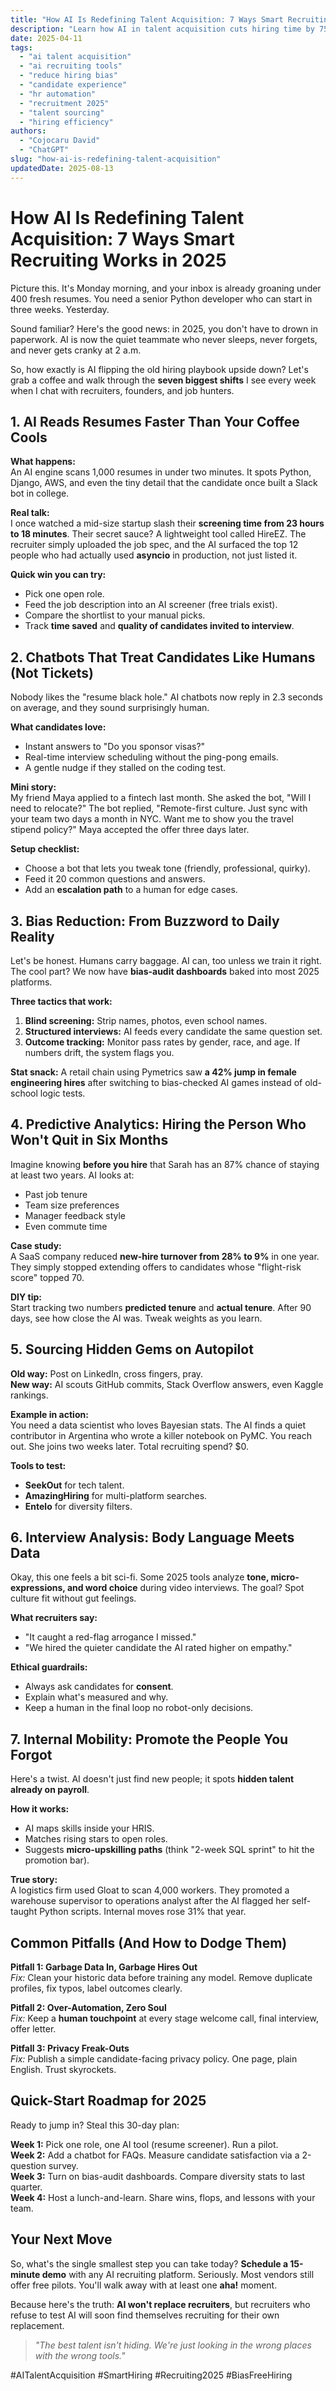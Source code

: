 ```yaml
---
title: "How AI Is Redefining Talent Acquisition: 7 Ways Smart Recruiting Works in 2025"
description: "Learn how AI in talent acquisition cuts hiring time by 75%, removes bias, and finds hidden gems. Real steps to start today."
date: 2025-04-11
tags:
  - "ai talent acquisition"
  - "ai recruiting tools"
  - "reduce hiring bias"
  - "candidate experience"
  - "hr automation"
  - "recruitment 2025"
  - "talent sourcing"
  - "hiring efficiency"
authors:
  - "Cojocaru David"
  - "ChatGPT"
slug: "how-ai-is-redefining-talent-acquisition"
updatedDate: 2025-08-13
---
```


# How AI Is Redefining Talent Acquisition: 7 Ways Smart Recruiting Works in 2025

Picture this. It's Monday morning, and your inbox is already groaning under 400 fresh resumes. You need a senior Python developer who can start in three weeks. Yesterday.

Sound familiar? Here's the good news: in 2025, you don't have to drown in paperwork. AI is now the quiet teammate who never sleeps, never forgets, and never gets cranky at 2 a.m.

So, how exactly is AI flipping the old hiring playbook upside down? Let's grab a coffee and walk through the **seven biggest shifts** I see every week when I chat with recruiters, founders, and job hunters.

## 1. **AI Reads Resumes Faster Than Your Coffee Cools**

**What happens:**  
An AI engine scans 1,000 resumes in under two minutes. It spots Python, Django, AWS, and even the tiny detail that the candidate once built a Slack bot in college.

**Real talk:**  
I once watched a mid-size startup slash their **screening time from 23 hours to 18 minutes**. Their secret sauce? A lightweight tool called HireEZ. The recruiter simply uploaded the job spec, and the AI surfaced the top 12 people who had actually used **asyncio** in production, not just listed it.

**Quick win you can try:**  
- Pick one open role.  
- Feed the job description into an AI screener (free trials exist).  
- Compare the shortlist to your manual picks.  
- Track **time saved** and **quality of candidates invited to interview**.

## 2. **Chatbots That Treat Candidates Like Humans (Not Tickets)**

Nobody likes the "resume black hole." AI chatbots now reply in 2.3 seconds on average, and they sound surprisingly human.

**What candidates love:**  
- Instant answers to "Do you sponsor visas?"  
- Real-time interview scheduling without the ping-pong emails.  
- A gentle nudge if they stalled on the coding test.

**Mini story:**  
My friend Maya applied to a fintech last month. She asked the bot, "Will I need to relocate?" The bot replied, "Remote-first culture. Just sync with your team two days a month in NYC. Want me to show you the travel stipend policy?" Maya accepted the offer three days later.

**Setup checklist:**  
- Choose a bot that lets you tweak tone (friendly, professional, quirky).  
- Feed it 20 common questions and answers.  
- Add an **escalation path** to a human for edge cases.

## 3. **Bias Reduction: From Buzzword to Daily Reality**

Let's be honest. Humans carry baggage. AI can, too unless we train it right. The cool part? We now have **bias-audit dashboards** baked into most 2025 platforms.

**Three tactics that work:**  
1. **Blind screening:** Strip names, photos, even school names.  
2. **Structured interviews:** AI feeds every candidate the same question set.  
3. **Outcome tracking:** Monitor pass rates by gender, race, and age. If numbers drift, the system flags you.

**Stat snack:** A retail chain using Pymetrics saw **a 42% jump in female engineering hires** after switching to bias-checked AI games instead of old-school logic tests.

## 4. **Predictive Analytics: Hiring the Person Who Won't Quit in Six Months**

Imagine knowing **before you hire** that Sarah has an 87% chance of staying at least two years. AI looks at:

- Past job tenure  
- Team size preferences  
- Manager feedback style  
- Even commute time

**Case study:**  
A SaaS company reduced **new-hire turnover from 28% to 9%** in one year. They simply stopped extending offers to candidates whose "flight-risk score" topped 70.

**DIY tip:**  
Start tracking two numbers **predicted tenure** and **actual tenure**. After 90 days, see how close the AI was. Tweak weights as you learn.

## 5. **Sourcing Hidden Gems on Autopilot**

**Old way:** Post on LinkedIn, cross fingers, pray.  
**New way:** AI scouts GitHub commits, Stack Overflow answers, even Kaggle rankings.

**Example in action:**  
You need a data scientist who loves Bayesian stats. The AI finds a quiet contributor in Argentina who wrote a killer notebook on PyMC. You reach out. She joins two weeks later. Total recruiting spend? $0.

**Tools to test:**  
- **SeekOut** for tech talent.  
- **AmazingHiring** for multi-platform searches.  
- **Entelo** for diversity filters.

## 6. **Interview Analysis: Body Language Meets Data**

Okay, this one feels a bit sci-fi. Some 2025 tools analyze **tone, micro-expressions, and word choice** during video interviews. The goal? Spot culture fit without gut feelings.

**What recruiters say:**  
- "It caught a red-flag arrogance I missed."  
- "We hired the quieter candidate the AI rated higher on empathy."

**Ethical guardrails:**  
- Always ask candidates for **consent**.  
- Explain what's measured and why.  
- Keep a human in the final loop no robot-only decisions.

## 7. **Internal Mobility: Promote the People You Forgot**

Here's a twist. AI doesn't just find new people; it spots **hidden talent already on payroll**.

**How it works:**  
- AI maps skills inside your HRIS.  
- Matches rising stars to open roles.  
- Suggests **micro-upskilling paths** (think "2-week SQL sprint" to hit the promotion bar).

**True story:**  
A logistics firm used Gloat to scan 4,000 workers. They promoted a warehouse supervisor to operations analyst after the AI flagged her self-taught Python scripts. Internal moves rose 31% that year.

## Common Pitfalls (And How to Dodge Them)

**Pitfall 1: Garbage Data In, Garbage Hires Out**  
*Fix:* Clean your historic data before training any model. Remove duplicate profiles, fix typos, label outcomes clearly.

**Pitfall 2: Over-Automation, Zero Soul**  
*Fix:* Keep a **human touchpoint** at every stage welcome call, final interview, offer letter.

**Pitfall 3: Privacy Freak-Outs**  
*Fix:* Publish a simple candidate-facing privacy policy. One page, plain English. Trust skyrockets.

## Quick-Start Roadmap for 2025

Ready to jump in? Steal this 30-day plan:

**Week 1:** Pick one role, one AI tool (resume screener). Run a pilot.  
**Week 2:** Add a chatbot for FAQs. Measure candidate satisfaction via a 2-question survey.  
**Week 3:** Turn on bias-audit dashboards. Compare diversity stats to last quarter.  
**Week 4:** Host a lunch-and-learn. Share wins, flops, and lessons with your team.

## Your Next Move

So, what's the single smallest step you can take today? **Schedule a 15-minute demo** with any AI recruiting platform. Seriously. Most vendors still offer free pilots. You'll walk away with at least one **aha!** moment.

Because here's the truth: **AI won't replace recruiters**, but recruiters who refuse to test AI will soon find themselves recruiting for their own replacement.

> _"The best talent isn't hiding. We're just looking in the wrong places with the wrong tools."_

#AITalentAcquisition #SmartHiring #Recruiting2025 #BiasFreeHiring